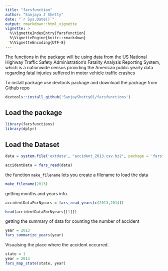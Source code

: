 ```yaml
---
title: "farsfunction"
author: "Sanjaya J Shetty"
date: "`r Sys.Date()`"
output: rmarkdown::html_vignette
vignette: >
  %\VignetteIndexEntry{farsfunction}
  %\VignetteEngine{knitr::rmarkdown}
  %\VignetteEncoding{UTF-8}
---
```


The functions in the package will be using data from the US National Highway Traffic Safety Administration's Fatality Analysis Reporting System, which is a nationwide census providing the American public yearly data regarding fatal injuries suffered in motor vehicle traffic crashes

To install package use devtools package and download the package from Github repo

```r
devtools::install_github('SanjayShetty01/farsfunctions')
```

## Load the package

```r
library(farsfunctions)
library(dplyr)
```


## Load the Dataset
```r
data = system.file('extdata', "accident_2013.csv.bz2", package = 'farsfunctions')

accidentData = fars_read(data)
```

the function `make_filename` lets you create a filename to load  the data

```r
make_filename(2013)
```

getting months and years info.
```r
accidentDataForNyears = fars_read_years(c(2013,2014))

head(accidentDataForNyears[[1]])
```

getting the summary of data for counting the number of accident
```r
year = 2013
fars_summarize_years(year)


```

Visualsing the place where the accident occurred. 
```r
state = 1
year = 2013
fars_map_state(state, year)
```

